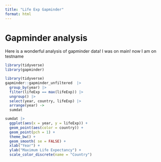 ```yaml
---
title: "Life Exp Gapminder"
format: html
---
```


# Gapminder analysis

Here is a wonderful analysis of gapminder data!
I was on main!
now I am on testname


```r
library(tidyverse)
library(gapminder)
```
```r
library(tidyverse)
gapminder::gapminder_unfiltered  |> 
  group_by(year) |>
  filter(lifeExp == max(lifeExp)) |>
  ungroup() |>
  select(year, country, lifeExp) |>
  arrange(year) ->
  sumdat
```

```r
sumdat |> 
  ggplot(aes(x = year, y = lifeExp)) +
  geom_point(aes(color = country)) +
  geom_point(pch = 1) +
  theme_bw() +
  geom_smooth( se = FALSE) +
  xlab("Year") +
  ylab("Maximum Life Expectancy") +
  scale_color_discrete(name = "Country")
```

